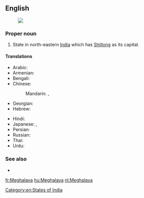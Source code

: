==English==
{{wikipedia}}
[[Image:Meghalaya in India (disputed hatched).svg|thumb|]]
===Proper noun===
{{en-proper noun}}

# State in north-eastern [[India]] which has [[Shillong]] as its capital.

====Translations====
{{trans-top|state}}
* Arabic: {{t|ar|ميغالايا|f|tr=mighalaaya}}
* Armenian: {{t-|hy|Մեգհալայա|tr=Meghalaya}}
* Bengali: {{t|bn|মেঘালয়|sc=Beng}}
* Chinese:
*: Mandarin: {{t|cmn|梅加拉亞邦|sc=Hani}},  {{t|cmn|梅加拉亚邦|tr=Méijiālāyà-bāng|sc=Hani}}
* Georgian: {{t|ka|მეგჰალაია|sc=Geor|xs=Georgian}}
* Hebrew: {{t|he|מגהלאיה}}
{{trans-mid}}
* Hindi: {{t|hi|मेघालय|tr=mēghālaya|xs=Hindi}}
* Japanese: {{t|ja|メーガーラヤ州|tr=Mēgāraya-shū}},  {{t|ja|メーガーラヤ|tr=Mēgāraya}}
* Persian: {{t|fa|مگالایا|xs=Persian}}
* Russian: {{t|ru|Мегхалая|tr=Megxalája}}
* Thai: {{t|th|รัฐเมฆาลัย|tr=rát may-kaa-lai}}
* Urdu: {{t|ur|میگھالیہ|xs=Urdu}}
{{trans-bottom}}

===See also===
* {{list|en|states of India}}

[[Category:en:States of India]]

[[fr:Meghalaya]]
[[hu:Meghalaya]]
[[nl:Meghalaya]]